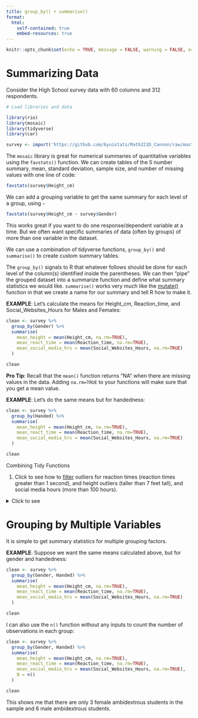 ```yaml
---
title: group_by() + summarise()
format:
  html:
    self-contained: true
    embed-resources: true
---
```

```r
knitr::opts_chunk$set(echo = TRUE, message = FALSE, warning = FALSE, error = TRUE)
```


# Summarizing Data

Consider the High School survey data with 60 columns and 312 respondents. 

```r
# Load libraries and data

library(rio)
library(mosaic)
library(tidyverse)
library(car)

survey <- import('https://github.com/byuistats/Math221D_Cannon/raw/master/Data/HighSchoolSeniors_subset.csv') %>% tibble()
```

The `mosaic` library is great for numerical summaries of quantitative variables using the `favstats()` function.  We can create tables of the 5 number summary, mean, standard deviation, sample size, and number of missing values with one line of code:

```r
favstats(survey$Height_cm)
```

We can add a grouping variable to get the same summary for each level of a group, using `~`

```r
favstats(survey$Height_cm ~ survey$Gender)
```

This works great if you want to do one response/dependent variable at a time.  But we often want specific summaries of data (often by groups) of more than one variable in the dataset.  

We can use a combination of tidyverse functions, `group_by()` and `summarise()` to create custom summary tables.

The `group_by()` signals to R that whatever follows should be done for each level of the column(s) identified inside the parentheses.  We can then "pipe" the grouped dataset into a summarize function and define what summary statistics we would like.  `summarise()` works very much like the [mutate()](../3-Data_Wrangling_Visualization/Bonus_Mutate.qmd) function in that we create a name for our summary and tell R how to make it.  

__EXAMPLE__:  Let's calculate the means for Height_cm, Reaction_time, and Social_Websites_Hours for Males and Females:

```r

clean <- survey %>%
  group_by(Gender) %>%
  summarise(
    mean_height = mean(Height_cm, na.rm=TRUE),
    mean_react_time = mean(Reaction_time, na.rm=TRUE),
    mean_social_media_hrs = mean(Social_Websites_Hours, na.rm=TRUE)
  )

clean

```

__Pro Tip__: Recall that the `mean()` function returns "NA" when there are missing values in the data. Adding `na.rm=TRUE` to your functions will make sure that you get a mean value.  

__EXAMPLE__:  Let's do the same means but for handedness:

```r

clean <- survey %>%
  group_by(Handed) %>%
  summarise(
    mean_height = mean(Height_cm, na.rm=TRUE),
    mean_react_time = mean(Reaction_time, na.rm=TRUE),
    mean_social_media_hrs = mean(Social_Websites_Hours, na.rm=TRUE)
  )

clean

```




<div class="QuestionsHeading">Combining Tidy Functions</div>
<div class="Questions">

1. Click to see how to [filter](../3-Data_Wrangling_Visualization/02-Filter.qmd) outliers for reaction times (reaction times greater than 1 second), and height outliers (taller than 7 feet tall), and social media hours (more than 100 hours).  

<details>
<summary>Click to see</summary>

```r
clean <- survey %>%
  filter(Height_cm < 214,
         Reaction_time < 1,
         Social_Websites_Hours < 100) %>%
  select(Gender, Height_cm, Reaction_time, Social_Websites_Hours)

# Pipe the new clean dataset into the group_by() and summarise() as above:

clean %>%
  group_by(Gender) %>%
  summarise(
    mean_height = mean(Height_cm, na.rm=TRUE),
    sd_ht = sd(Height_cm, na.rm=TRUE),
    mean_react_time = mean(Reaction_time, na.rm=TRUE),
    sd_react_time = sd(Reaction_time, na.rm=TRUE),
    mean_social_media_hrs = mean(Social_Websites_Hours, na.rm=TRUE),
    sd_social_hrs = sd(Social_Websites_Hours, na.rm=TRUE)
  )

```

</details>

</div>

# Grouping by Multiple Variables

It is simple to get summary statistics for multiple grouping factors.  

__EXAMPLE__:  Suppose we want the same means calculated above, but for gender and handedness: 

```r
clean <- survey %>%
  group_by(Gender, Handed) %>%
  summarise(
    mean_height = mean(Height_cm, na.rm=TRUE),
    mean_react_time = mean(Reaction_time, na.rm=TRUE),
    mean_social_media_hrs = mean(Social_Websites_Hours, na.rm=TRUE)
  )

clean
```

I can also use the `n()` function without any inputs to count the number of observations in each group:  

```r
clean <- survey %>%
  group_by(Gender, Handed) %>%
  summarise(
    mean_height = mean(Height_cm, na.rm=TRUE),
    mean_react_time = mean(Reaction_time, na.rm=TRUE),
    mean_social_media_hrs = mean(Social_Websites_Hours, na.rm=TRUE),
    N = n()
  )

clean
```

This shows me that there are only 3 female ambidextrous students in the sample and 6 male ambidextrous students.  
